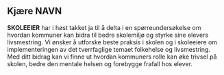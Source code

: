 ## Kjære **NAVN**

**SKOLEEIER** har i høst takket ja til å delta i en spørreundersøkelse om hvordan kommuner kan bidra til bedre skolemiljø og styrke sine elevers livsmestring. Vi ønsker å utforske beste praksis i skolen og i skoleeiere om implementeringen av det tverrfaglige temaet folkehelse og livsmestring. Med ditt bidrag kan vi finne ut hvordan kommuners rolle kan øke trivsel på skolen, bedre den mentale helsen og forebygge frafall hos elever.
